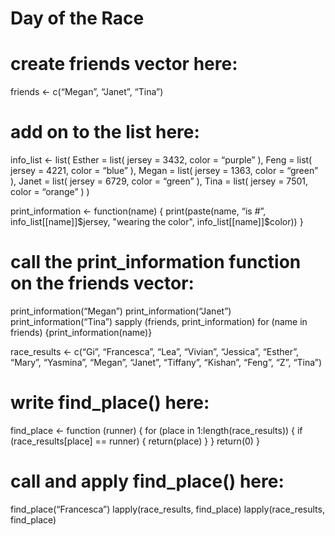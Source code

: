# Day of the Race


# create friends vector here:

friends <- c("Megan", "Janet",  "Tina")

# add on to the list here:
info_list <- list(
  Esther = list(
    jersey = 3432,
    color = "purple"
  ),
  Feng = list(
    jersey = 4221,
    color = "blue"
  ),
  Megan = list(
    jersey = 1363,
    color = "green"
  ),
  Janet = list(
    jersey = 6729,
    color = "green"
  ),
  Tina = list(
    jersey = 7501,
    color = "orange"
  )
)


print_information <- function(name) {
  print(paste(name, "is #", info_list[[name]]$jersey, "wearing the color", info_list[[name]]$color))
}

# call the print_information function on the friends vector:

print_information("Megan")
print_information("Janet")
print_information("Tina")
sapply (friends, print_information)
for (name in friends) {print_information(name)}


race_results <- c("Gi", "Francesca", "Lea", "Vivian", "Jessica", "Esther", "Mary", "Yasmina", "Megan", "Janet", "Tiffany", "Kishan", "Feng", "Z", "Tina")



# write find_place() here:

find_place <- function (runner) {
  for (place in 1:length(race_results)) {
    if (race_results[place] == runner) {
      return(place)
    }
  }
  return(0)
}

# call and apply find_place() here:
find_place("Francesca")
lapply(race_results, find_place)
lapply(race_results, find_place)